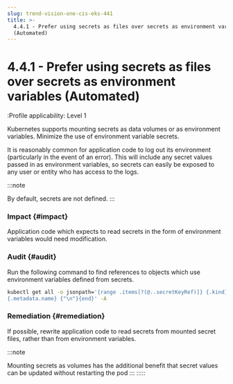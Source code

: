 ```yaml
---
slug: trend-vision-one-cis-eks-441
title: >-
  4.4.1 - Prefer using secrets as files over secrets as environment variables
  (Automated)
---
```

# 4.4.1 - Prefer using secrets as files over secrets as environment variables (Automated)

:Profile applicability: Level 1

Kubernetes supports mounting secrets as data volumes or as environment variables. Minimize the use of environment variable secrets.

It is reasonably common for application code to log out its environment (particularly in the event of an error). This will include any secret values passed in as environment variables, so secrets can easily be exposed to any user or entity who has access to the logs.

:::note

By default, secrets are not defined.
:::

### Impact {#impact}

Application code which expects to read secrets in the form of environment variables would need modification.

### Audit {#audit}

Run the following command to find references to objects which use environment variables defined from secrets.

```bash
kubectl get all -o jsonpath='{range .items[?(@..secretKeyRef)]} {.kind}
{.metadata.name} {"\n"}{end}' -A
```

### Remediation {#remediation}

If possible, rewrite application code to read secrets from mounted secret files, rather than from environment variables.

:::note

Mounting secrets as volumes has the additional benefit that secret values can be updated without restarting the pod
:::
:::::
